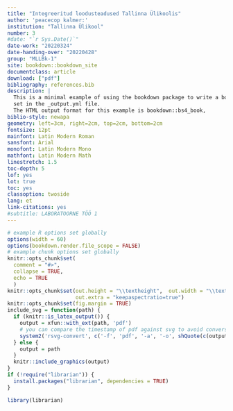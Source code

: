 ```yaml
---
title: "Integreeritud loodusteadused Tallinna Ülikoolis"
author: 'peacecop kalmer:'
institution: "Tallinna Ülikool"
number: 3
#date: "`r Sys.Date()`"
date-work: "20220324"
date-handing-over: "20220428"
group: "MLLBk-1"
site: bookdown::bookdown_site
documentclass: article
download: ["pdf"]
bibliography: references.bib
description: |
  This is a minimal example of using the bookdown package to write a book.
  set in the _output.yml file.
  The HTML output format for this example is bookdown::bs4_book,
biblio-style: newapa
geometry: left=3cm, right=2cm, top=2cm, bottom=2cm
fontsize: 12pt
mainfont: Latin Modern Roman
sansfont: Arial
monofont: Latin Modern Mono
mathfont: Latin Modern Math
linestretch: 1.5
toc-depth: 5
lof: yes
lot: true
toc: yes
classoption: twoside
lang: et
link-citations: yes
#subtitle: LABORATOORNE TÖÖ 1
---
```


```r
# example R options set globally
options(width = 60)
options(bookdown.render.file_scope = FALSE)
# example chunk options set globally
knitr::opts_chunk$set(
  comment = "#>",
  collapse = TRUE,
  echo = TRUE
  )
knitr::opts_chunk$set(out.height = "\\textheight",  out.width = "\\textwidth",
                      out.extra = "keepaspectratio=true")
knitr::opts_chunk$set(fig.margin = TRUE)
include_svg = function(path) {
  if (knitr::is_latex_output()) {
    output = xfun::with_ext(path, 'pdf')
    # you can compare the timestamp of pdf against svg to avoid conversion if necessary
    system2('rsvg-convert', c('-f', 'pdf', '-a', '-o', shQuote(c(output, path))))
  } else {
    output = path
  }
  knitr::include_graphics(output)
}
if (!require("librarian")) {
  install.packages("librarian", dependencies = TRUE)
}

library(librarian)
```
